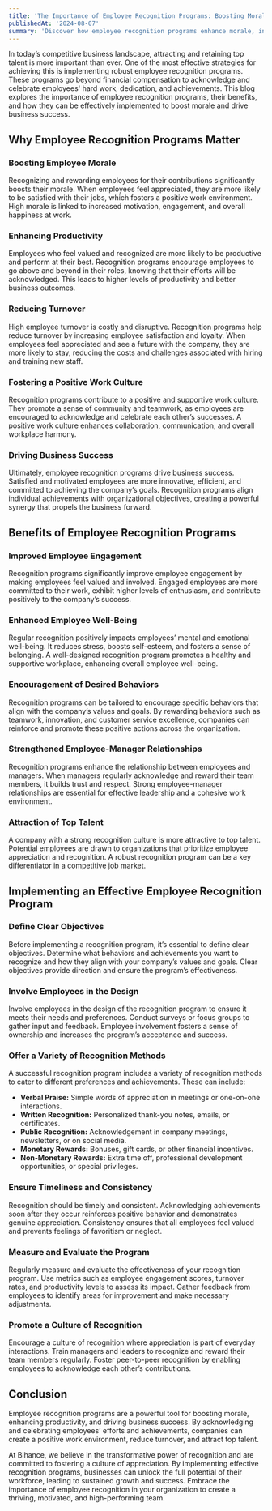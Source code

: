 ```yaml
---
title: 'The Importance of Employee Recognition Programs: Boosting Morale and Driving Success'
publishedAt: '2024-08-07'
summary: 'Discover how employee recognition programs enhance morale, increase productivity, and drive business success by acknowledging and rewarding the efforts and achievements of employees.'
---
```


In today’s competitive business landscape, attracting and retaining top talent is more important than ever. One of the most effective strategies for achieving this is implementing robust employee recognition programs. These programs go beyond financial compensation to acknowledge and celebrate employees' hard work, dedication, and achievements. This blog explores the importance of employee recognition programs, their benefits, and how they can be effectively implemented to boost morale and drive business success.

## Why Employee Recognition Programs Matter

### Boosting Employee Morale

Recognizing and rewarding employees for their contributions significantly boosts their morale. When employees feel appreciated, they are more likely to be satisfied with their jobs, which fosters a positive work environment. High morale is linked to increased motivation, engagement, and overall happiness at work.

### Enhancing Productivity

Employees who feel valued and recognized are more likely to be productive and perform at their best. Recognition programs encourage employees to go above and beyond in their roles, knowing that their efforts will be acknowledged. This leads to higher levels of productivity and better business outcomes.

### Reducing Turnover

High employee turnover is costly and disruptive. Recognition programs help reduce turnover by increasing employee satisfaction and loyalty. When employees feel appreciated and see a future with the company, they are more likely to stay, reducing the costs and challenges associated with hiring and training new staff.

### Fostering a Positive Work Culture

Recognition programs contribute to a positive and supportive work culture. They promote a sense of community and teamwork, as employees are encouraged to acknowledge and celebrate each other’s successes. A positive work culture enhances collaboration, communication, and overall workplace harmony.

### Driving Business Success

Ultimately, employee recognition programs drive business success. Satisfied and motivated employees are more innovative, efficient, and committed to achieving the company’s goals. Recognition programs align individual achievements with organizational objectives, creating a powerful synergy that propels the business forward.

## Benefits of Employee Recognition Programs

### Improved Employee Engagement

Recognition programs significantly improve employee engagement by making employees feel valued and involved. Engaged employees are more committed to their work, exhibit higher levels of enthusiasm, and contribute positively to the company’s success.

### Enhanced Employee Well-Being

Regular recognition positively impacts employees’ mental and emotional well-being. It reduces stress, boosts self-esteem, and fosters a sense of belonging. A well-designed recognition program promotes a healthy and supportive workplace, enhancing overall employee well-being.

### Encouragement of Desired Behaviors

Recognition programs can be tailored to encourage specific behaviors that align with the company’s values and goals. By rewarding behaviors such as teamwork, innovation, and customer service excellence, companies can reinforce and promote these positive actions across the organization.

### Strengthened Employee-Manager Relationships

Recognition programs enhance the relationship between employees and managers. When managers regularly acknowledge and reward their team members, it builds trust and respect. Strong employee-manager relationships are essential for effective leadership and a cohesive work environment.

### Attraction of Top Talent

A company with a strong recognition culture is more attractive to top talent. Potential employees are drawn to organizations that prioritize employee appreciation and recognition. A robust recognition program can be a key differentiator in a competitive job market.

## Implementing an Effective Employee Recognition Program

### Define Clear Objectives

Before implementing a recognition program, it’s essential to define clear objectives. Determine what behaviors and achievements you want to recognize and how they align with your company’s values and goals. Clear objectives provide direction and ensure the program’s effectiveness.

### Involve Employees in the Design

Involve employees in the design of the recognition program to ensure it meets their needs and preferences. Conduct surveys or focus groups to gather input and feedback. Employee involvement fosters a sense of ownership and increases the program’s acceptance and success.

### Offer a Variety of Recognition Methods

A successful recognition program includes a variety of recognition methods to cater to different preferences and achievements. These can include:

- **Verbal Praise:** Simple words of appreciation in meetings or one-on-one interactions.
- **Written Recognition:** Personalized thank-you notes, emails, or certificates.
- **Public Recognition:** Acknowledgement in company meetings, newsletters, or on social media.
- **Monetary Rewards:** Bonuses, gift cards, or other financial incentives.
- **Non-Monetary Rewards:** Extra time off, professional development opportunities, or special privileges.

### Ensure Timeliness and Consistency

Recognition should be timely and consistent. Acknowledging achievements soon after they occur reinforces positive behavior and demonstrates genuine appreciation. Consistency ensures that all employees feel valued and prevents feelings of favoritism or neglect.

### Measure and Evaluate the Program

Regularly measure and evaluate the effectiveness of your recognition program. Use metrics such as employee engagement scores, turnover rates, and productivity levels to assess its impact. Gather feedback from employees to identify areas for improvement and make necessary adjustments.

### Promote a Culture of Recognition

Encourage a culture of recognition where appreciation is part of everyday interactions. Train managers and leaders to recognize and reward their team members regularly. Foster peer-to-peer recognition by enabling employees to acknowledge each other’s contributions.

## Conclusion

Employee recognition programs are a powerful tool for boosting morale, enhancing productivity, and driving business success. By acknowledging and celebrating employees’ efforts and achievements, companies can create a positive work environment, reduce turnover, and attract top talent.

At Bihance, we believe in the transformative power of recognition and are committed to fostering a culture of appreciation. By implementing effective recognition programs, businesses can unlock the full potential of their workforce, leading to sustained growth and success. Embrace the importance of employee recognition in your organization to create a thriving, motivated, and high-performing team.
